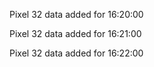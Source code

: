 Pixel 32 data added for 16:20:00

Pixel 32 data added for 16:21:00

Pixel 32 data added for 16:22:00

